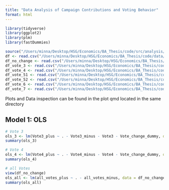 ```yaml
---
title: "Data Analysis of Campaign Contributions and Voting Behavior"
format: html
---
```

```r
library(tidyverse)
library(ggplot2)
library(plm)
library(fastDummies)

source("/Users/minna/Desktop/HSG/Economics/BA_Thesis/code/src/analysis/analysis_prep_functions.R")
df <- read.csv("/Users/minna/Desktop/HSG/Economics/BA_Thesis/code/data/analysis/df.csv")
df_no_change <- read.csv("/Users/minna/Desktop/HSG/Economics/BA_Thesis/code/data/analysis/df_no_change.csv")
df_vote_3 <- read.csv("/Users/minna/Desktop/HSG/Economics/BA_Thesis/code/data/analysis/df_vote_3.csv")
df_vote_4 <- read.csv("/Users/minna/Desktop/HSG/Economics/BA_Thesis/code/data/analysis/df_vote_4.csv")
df_vote_51 <- read.csv("/Users/minna/Desktop/HSG/Economics/BA_Thesis/code/data/analysis/df_vote_51.csv")
df_vote_52 <- read.csv("/Users/minna/Desktop/HSG/Economics/BA_Thesis/code/data/analysis/df_vote_52.csv")
df_vote_6 <- read.csv("/Users/minna/Desktop/HSG/Economics/BA_Thesis/code/data/analysis/df_vote_6.csv")
df_vote_7 <- read.csv("/Users/minna/Desktop/HSG/Economics/BA_Thesis/code/data/analysis/df_vote_7.csv")
```

Plots and Data inspection can be found in the plot qmd located in the same directory

## Model 1: OLS
```r
# Vote 3
ols_3 <- lm(Vote3_plus ~ . - Vote3_minus - Vote3 - Vote_change_dummy, data = df_vote_3)
summary(ols_3)

# Vote 4
ols_4 <- lm(Vote4_plus ~ . - Vote4_minus - Vote4 - Vote_change_dummy, data = df_vote_4)
summary(ols_4)
```

```r
# all Votes
view(df_no_change)
ols_all <- lm(all_votes_plus ~ . - all_votes_minus, data = df_no_change)
summary(ols_all)

```
